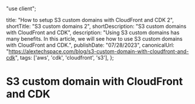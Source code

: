 "use client";


  title: "How to setup S3 custom domains with CloudFront and CDK 2",
  shortTitle: "S3 custom domains 2",
  shortDescription: "S3 custom domains with CloudFront and CDK",
  description: "Using S3 custom domains has many benefits. In this article, we will see how to use S3 custom domains with CloudFront and CDK.",
  publishDate: "07/28/2023",
  canonicalUrl: "https://alextechspace.com/blog/s3-custom-domain-with-cloudfront-and-cdk",
  tags: ['aws', 'cdk', 'cloudfront', 's3'],
};

# S3 custom domain with CloudFront and CDK
